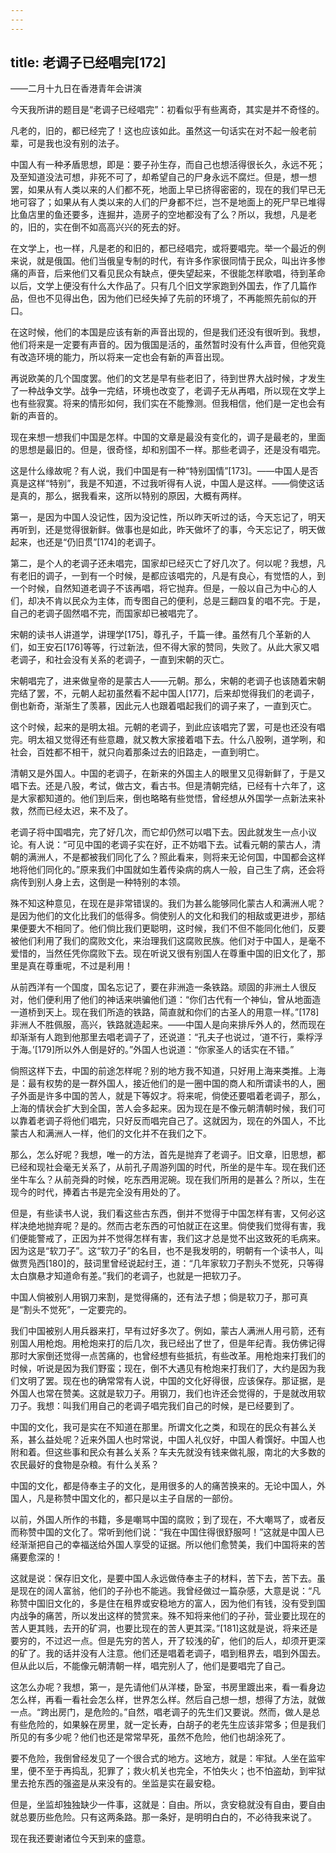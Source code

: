 ```yaml
---
---
---
```

title: 老调子已经唱完[172]
---




——二月十九日在香港青年会讲演

今天我所讲的题目是“老调子已经唱完”：初看似乎有些离奇，其实是并不奇怪的。

凡老的，旧的，都已经完了！这也应该如此。虽然这一句话实在对不起一般老前辈，可是我也没有别的法子。

中国人有一种矛盾思想，即是：要子孙生存，而自己也想活得很长久，永远不死；及至知道没法可想，非死不可了，却希望自己的尸身永远不腐烂。但是，想一想罢，如果从有人类以来的人们都不死，地面上早已挤得密密的，现在的我们早已无地可容了；如果从有人类以来的人们的尸身都不烂，岂不是地面上的死尸早已堆得比鱼店里的鱼还要多，连掘井，造房子的空地都没有了么？所以，我想，凡是老的，旧的，实在倒不如高高兴兴的死去的好。

在文学上，也一样，凡是老的和旧的，都已经唱完，或将要唱完。举一个最近的例来说，就是俄国。他们当俄皇专制的时代，有许多作家很同情于民众，叫出许多惨痛的声音，后来他们又看见民众有缺点，便失望起来，不很能怎样歌唱，待到革命以后，文学上便没有什么大作品了。只有几个旧文学家跑到外国去，作了几篇作品，但也不见得出色，因为他们已经失掉了先前的环境了，不再能照先前似的开口。

在这时候，他们的本国是应该有新的声音出现的，但是我们还没有很听到。我想，他们将来是一定要有声音的。因为俄国是活的，虽然暂时没有什么声音，但他究竟有改造环境的能力，所以将来一定也会有新的声音出现。

再说欧美的几个国度罢。他们的文艺是早有些老旧了，待到世界大战时候，才发生了一种战争文学。战争一完结，环境也改变了，老调子无从再唱，所以现在文学上也有些寂寞。将来的情形如何，我们实在不能豫测。但我相信，他们是一定也会有新的声音的。

现在来想一想我们中国是怎样。中国的文章是最没有变化的，调子是最老的，里面的思想是最旧的。但是，很奇怪，却和别国不一样。那些老调子，还是没有唱完。

这是什么缘故呢？有人说，我们中国是有一种“特别国情”[173]。——中国人是否真是这样“特别”，我是不知道，不过我听得有人说，中国人是这样。——倘使这话是真的，那么，据我看来，这所以特别的原因，大概有两样。

第一，是因为中国人没记性，因为没记性，所以昨天听过的话，今天忘记了，明天再听到，还是觉得很新鲜。做事也是如此，昨天做坏了的事，今天忘记了，明天做起来，也还是“仍旧贯”[174]的老调子。

第二，是个人的老调子还未唱完，国家却已经灭亡了好几次了。何以呢？我想，凡有老旧的调子，一到有一个时候，是都应该唱完的，凡是有良心，有觉悟的人，到一个时候，自然知道老调子不该再唱，将它抛弃。但是，一般以自己为中心的人们，却决不肯以民众为主体，而专图自己的便利，总是三翻四复的唱不完。于是，自己的老调子固然唱不完，而国家却已被唱完了。

宋朝的读书人讲道学，讲理学[175]，尊孔子，千篇一律。虽然有几个革新的人们，如王安石[176]等等，行过新法，但不得大家的赞同，失败了。从此大家又唱老调子，和社会没有关系的老调子，一直到宋朝的灭亡。

宋朝唱完了，进来做皇帝的是蒙古人——元朝。那么，宋朝的老调子也该随着宋朝完结了罢，不，元朝人起初虽然看不起中国人[177]，后来却觉得我们的老调子，倒也新奇，渐渐生了羡慕，因此元人也跟着唱起我们的调子来了，一直到灭亡。

这个时候，起来的是明太祖。元朝的老调子，到此应该唱完了罢，可是也还没有唱完。明太祖又觉得还有些意趣，就又教大家接着唱下去。什么八股咧，道学咧，和社会，百姓都不相干，就只向着那条过去的旧路走，一直到明亡。

清朝又是外国人。中国的老调子，在新来的外国主人的眼里又见得新鲜了，于是又唱下去。还是八股，考试，做古文，看古书。但是清朝完结，已经有十六年了，这是大家都知道的。他们到后来，倒也略略有些觉悟，曾经想从外国学一点新法来补救，然而已经太迟，来不及了。

老调子将中国唱完，完了好几次，而它却仍然可以唱下去。因此就发生一点小议论。有人说：“可见中国的老调子实在好，正不妨唱下去。试看元朝的蒙古人，清朝的满洲人，不是都被我们同化了么？照此看来，则将来无论何国，中国都会这样地将他们同化的。”原来我们中国就如生着传染病的病人一般，自己生了病，还会将病传到别人身上去，这倒是一种特别的本领。

殊不知这种意见，在现在是非常错误的。我们为甚么能够同化蒙古人和满洲人呢？是因为他们的文化比我们的低得多。倘使别人的文化和我们的相敌或更进步，那结果便要大不相同了。他们倘比我们更聪明，这时候，我们不但不能同化他们，反要被他们利用了我们的腐败文化，来治理我们这腐败民族。他们对于中国人，是毫不爱惜的，当然任凭你腐败下去。现在听说又很有别国人在尊重中国的旧文化了，那里是真在尊重呢，不过是利用！

从前西洋有一个国度，国名忘记了，要在非洲造一条铁路。顽固的非洲土人很反对，他们便利用了他们的神话来哄骗他们道：“你们古代有一个神仙，曾从地面造一道桥到天上。现在我们所造的铁路，简直就和你们的古圣人的用意一样。”[178]非洲人不胜佩服，高兴，铁路就造起来。——中国人是向来排斥外人的，然而现在却渐渐有人跑到他那里去唱老调子了，还说道：“孔夫子也说过，‘道不行，乘桴浮于海。’[179]所以外人倒是好的。”外国人也说道：“你家圣人的话实在不错。”

倘照这样下去，中国的前途怎样呢？别的地方我不知道，只好用上海来类推。上海是：最有权势的是一群外国人，接近他们的是一圈中国的商人和所谓读书的人，圈子外面是许多中国的苦人，就是下等奴才。将来呢，倘使还要唱着老调子，那么，上海的情状会扩大到全国，苦人会多起来。因为现在是不像元朝清朝时候，我们可以靠着老调子将他们唱完，只好反而唱完自己了。这就因为，现在的外国人，不比蒙古人和满洲人一样，他们的文化并不在我们之下。

那么，怎么好呢？我想，唯一的方法，首先是抛弃了老调子。旧文章，旧思想，都已经和现社会毫无关系了，从前孔子周游列国的时代，所坐的是牛车。现在我们还坐牛车么？从前尧舜的时候，吃东西用泥碗。现在我们所用的是甚么？所以，生在现今的时代，捧着古书是完全没有用处的了。

但是，有些读书人说，我们看这些古东西，倒并不觉得于中国怎样有害，又何必这样决绝地抛弃呢？是的。然而古老东西的可怕就正在这里。倘使我们觉得有害，我们便能警戒了，正因为并不觉得怎样有害，我们这才总是觉不出这致死的毛病来。因为这是“软刀子”。这“软刀子”的名目，也不是我发明的，明朝有一个读书人，叫做贾凫西[180]的，鼓词里曾经说起纣王，道：“几年家软刀子割头不觉死，只等得太白旗悬才知道命有差。”我们的老调子，也就是一把软刀子。

中国人倘被别人用钢刀来割，是觉得痛的，还有法子想；倘是软刀子，那可真是“割头不觉死”，一定要完的。

我们中国被别人用兵器来打，早有过好多次了。例如，蒙古人满洲人用弓箭，还有别国人用枪炮。用枪炮来打的后几次，我已经出了世了，但是年纪青。我仿佛记得那时大家倒还觉得一点苦痛的，也曾经想有些抵抗，有些改革。用枪炮来打我们的时候，听说是因为我们野蛮；现在，倒不大遇见有枪炮来打我们了，大约是因为我们文明了罢。现在也的确常常有人说，中国的文化好得很，应该保存。那证据，是外国人也常在赞美。这就是软刀子。用钢刀，我们也许还会觉得的，于是就改用软刀子。我想：叫我们用自己的老调子唱完我们自己的时候，是已经要到了。

中国的文化，我可是实在不知道在那里。所谓文化之类，和现在的民众有甚么关系，甚么益处呢？近来外国人也时常说，中国人礼仪好，中国人肴馔好。中国人也附和着。但这些事和民众有甚么关系？车夫先就没有钱来做礼服，南北的大多数的农民最好的食物是杂粮。有什么关系？

中国的文化，都是侍奉主子的文化，是用很多的人的痛苦换来的。无论中国人，外国人，凡是称赞中国文化的，都只是以主子自居的一部份。

以前，外国人所作的书籍，多是嘲骂中国的腐败；到了现在，不大嘲骂了，或者反而称赞中国的文化了。常听到他们说：“我在中国住得很舒服呵！”这就是中国人已经渐渐把自己的幸福送给外国人享受的证据。所以他们愈赞美，我们中国将来的苦痛要愈深的！

这就是说：保存旧文化，是要中国人永远做侍奉主子的材料，苦下去，苦下去。虽是现在的阔人富翁，他们的子孙也不能逃。我曾经做过一篇杂感，大意是说：“凡称赞中国旧文化的，多是住在租界或安稳地方的富人，因为他们有钱，没有受到国内战争的痛苦，所以发出这样的赞赏来。殊不知将来他们的子孙，营业要比现在的苦人更其贱，去开的矿洞，也要比现在的苦人更其深。”[181]这就是说，将来还是要穷的，不过迟一点。但是先穷的苦人，开了较浅的矿，他们的后人，却须开更深的矿了。我的话并没有人注意。他们还是唱着老调子，唱到租界去，唱到外国去。但从此以后，不能像元朝清朝一样，唱完别人了，他们是要唱完了自己。

这怎么办呢？我想，第一，是先请他们从洋楼，卧室，书房里踱出来，看一看身边怎么样，再看一看社会怎么样，世界怎么样。然后自己想一想，想得了方法，就做一点。“跨出房门，是危险的。”自然，唱老调子的先生们又要说。然而，做人是总有些危险的，如果躲在房里，就一定长寿，白胡子的老先生应该非常多；但是我们所见的有多少呢？他们也还是常常早死，虽然不危险，他们也胡涂死了。

要不危险，我倒曾经发见了一个很合式的地方。这地方，就是：牢狱。人坐在监牢里，便不至于再捣乱，犯罪了；救火机关也完全，不怕失火；也不怕盗劫，到牢狱里去抢东西的强盗是从来没有的。坐监是实在最安稳。

但是，坐监却独独缺少一件事，这就是：自由。所以，贪安稳就没有自由，要自由就总要历些危险。只有这两条路。那一条好，是明明白白的，不必待我来说了。

现在我还要谢诸位今天到来的盛意。